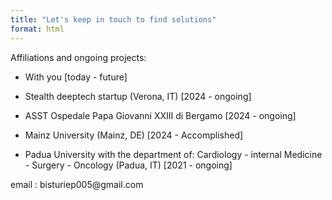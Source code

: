 ```yaml
---
title: "Let's keep in touch to find solutions"
format: html
---
```


Affiliations and ongoing projects:

- With you [today - future]

- Stealth deeptech startup (Verona, IT) [2024 - ongoing]

- ASST Ospedale Papa Giovanni XXIII di Bergamo [2024 - ongoing]

- Mainz University (Mainz, DE) [2024 - Accomplished]

- Padua University with the department of: Cardiology - internal Medicine - Surgery - Oncology (Padua, IT) [2021 - ongoing]



email : bisturiep005@gmail.com
